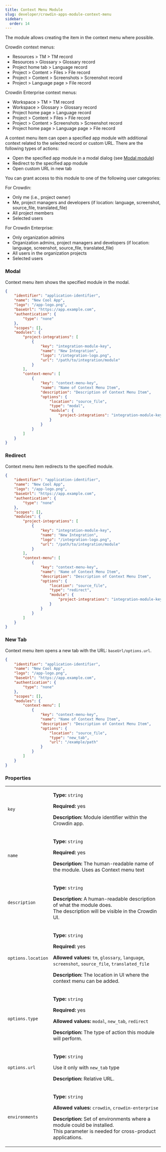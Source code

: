 ```yaml
---
title: Context Menu Module
slug: developer/crowdin-apps-module-context-menu
sidebar:
  order: 14
---
```


The module allows creating the item in the context menu where possible.

Crowdin context menus:
* Resources > TM > TM record
* Resources > Glossary > Glossary record
* Project home tab > Language record
* Project > Content > Files > File record
* Project > Content > Screenshots > Screenshot record
* Project > Language page > File record

Crowdin Enterprise context menus:
* Workspace > TM > TM record
* Workspace > Glossary > Glossary record
* Project home page > Language record
* Project > Content > Files > File record
* Project > Content > Screenshots > Screenshot record
* Project home page > Language page > File record

A context menu item can open a specified app module with additional context related to the selected record or custom URL.
There are the following types of actions:

* Open the specified app module in a modal dialog (see [Modal module](#modal))
* Redirect to the specified app module
* Open custom URL in new tab

You can grant access to this module to one of the following user categories:

For Crowdin:

* Only me (i.e., project owner)
* Me, project managers and developers (if location: language, screenshot, source_file, translated_file)
* All project members
* Selected users

For Crowdin Enterprise:

* Only organization admins
* Organization admins, project managers and developers (if location: language, screenshot, source_file, translated_file)
* All users in the organization projects
* Selected users

### Modal

Context menu item shows the specified module in the modal.

```json
{
    "identifier": "application-identifier",
    "name": "New Cool App",
    "logo": "/app-logo.png",
    "baseUrl": "https://app.example.com",
    "authentication": {
        "type": "none"
    },
    "scopes": [],
    "modules": {
        "project-integrations": [
            {
                "key": "integration-module-key",
                "name": "New Integration",
                "logo": "/integration-logo.png",
                "url": "/path/to/integration/module"
            }
        ],
        "context-menu": [
            {
                "key": "context-menu-key",
                "name": "Name of Context Menu Item",
                "description": "Description of Context Menu Item",
                "options": {
                    "location": "source_file",
                    "type": "modal",
                    "module": {
                        "project-integrations": "integration-module-key"
                    }
                }
            }
        ]
    }
}
```
### Redirect

Context menu item redirects to the specified module.

```json
{
    "identifier": "application-identifier",
    "name": "New Cool App",
    "logo": "/app-logo.png",
    "baseUrl": "https://app.example.com",
    "authentication": {
        "type": "none"
    },
    "scopes": [],
    "modules": {
        "project-integrations": [
            {
                "key": "integration-module-key",
                "name": "New Integration",
                "logo": "/integration-logo.png",
                "url": "/path/to/integration/module"
            }
        ],
        "context-menu": [
            {
                "key": "context-menu-key",
                "name": "Name of Context Menu Item",
                "description": "Description of Context Menu Item",
                "options": {
                    "location": "source_file",
                    "type": "redirect",
                    "module": {
                        "project-integrations": "integration-module-key"
                    }
                }
            }
        ]
    }
}
```

### New Tab

Context menu item opens a new tab with the URL: `baseUrl/options.url`.

```json
{
    "identifier": "application-identifier",
    "name": "New Cool App",
    "logo": "/app-logo.png",
    "baseUrl": "https://app.example.com",
    "authentication": {
        "type": "none"
    },
    "scopes": [],
    "modules": {
        "context-menu": [
            {
                "key": "context-menu-key",
                "name": "Name of Context Menu Item",
                "description": "Description of Context Menu Item",
                "options": {
                    "location": "source_file",
                    "type": "new_tab",
                    "url": "/example/path"
                }
            }
        ]
    }
}
```

### Properties

<table>
  <tbody>
    <tr>
      <td><code>key</code></td>
      <td>
        <p><strong>Type:</strong> <code>string</code></p>
        <p><strong>Required:</strong> yes</p>
        <p><strong>Description:</strong> Module identifier within the Crowdin app.</p>
      </td>
    </tr>
    <tr>
      <td><code>name</code></td>
      <td>
        <p><strong>Type:</strong> <code>string</code></p>
        <p><strong>Required:</strong> yes</p>
        <p><strong>Description:</strong> The human-readable name of the module. Uses as Context menu text</p>
      </td>
    </tr>
    <tr>
      <td><code>description</code></td>
      <td>
        <p><strong>Type:</strong> <code>string</code></p>
        <p><strong>Description:</strong> A human-readable description of what the module does.<br/>The description will be visible in the Crowdin UI.</p>
      </td>
    </tr>
    <tr>
      <td><code>options.location</code></td>
      <td>
        <p><strong>Type:</strong> <code>string</code></p>
        <p><strong>Required:</strong> yes</p>
        <p><strong>Allowed values:</strong> <code>tm</code>, <code>glossary</code>, <code>language</code>, <code>screenshot</code>, <code>source_file</code>, <code>translated_file</code></p>
        <p><strong>Description:</strong> The location in UI where the context menu can be added.</p>
      </td>
    </tr>
    <tr>
      <td><code>options.type</code></td>
      <td>
        <p><strong>Type:</strong> <code>string</code></p>
        <p><strong>Required:</strong> yes</p>
        <p><strong>Allowed values:</strong> <code>modal</code>, <code>new_tab</code>, <code>redirect</code></p>
        <p><strong>Description:</strong> The type of action this module will perform.</p>
      </td>
    </tr>
    <tr>
      <td><code>options.url</code></td>
      <td>
        <p><strong>Type:</strong> <code>string</code></p>
        <p>Use it only with <code>new_tab</code> type</p>
        <p><strong>Description:</strong> Relative URL.</p>
      </td>
    </tr>    
    <tr>
      <td><code>environments</code></td>
      <td>
        <p><strong>Type:</strong> <code>string</code></p>
        <p><strong>Allowed values:</strong> <code>crowdin</code>, <code>crowdin-enterprise</code></p>
        <p><strong>Description:</strong> Set of environments where a module could be installed.<br/>
        This parameter is needed for cross-product applications.</p>
      </td>
    </tr>
  </tbody>
</table>